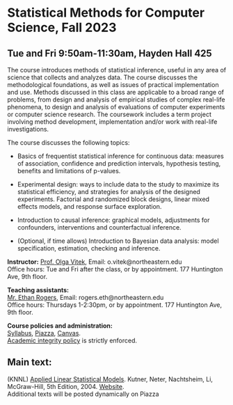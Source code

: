 <h1> Statistical Methods for Computer Science, Fall 2023 </h1>
<h2>Tue and Fri 9:50am-11:30am, Hayden Hall 425</h2>

The course introduces methods of statistical inference, useful in any area of science that collects and analyzes data. The course discusses the methodological foundations, as well as issues of practical implementation and use. Methods discussed in this class are applicable to a broad range of problems, from design and analysis of empirical studies of complex real-life phenomena, to design and analysis of evaluations of computer experiments or computer science research. The coursework includes a term project involving method development, implementation and/or work with real-life investigations.

The course discusses the following topics:

- Basics of frequentist statistical inference for continuous data: measures of association, confidence and prediction intervals, hypothesis testing, benefits and limitations of p-values.

- Experimental design: ways to include data to the study to maximize its statistical efficiency, and strategies for analysis of the designed experiments. Factorial and randomized block designs, linear mixed effects models, and response surface exploration.

- Introduction to causal inference: graphical models, adjustments for confounders, interventions and counterfactual inference.

- (Optional, if time allows) Introduction to Bayesian data analysis: model specification, estimation, checking and inference.

<p><strong>Instructor:</strong> [Prof. Olga Vitek](http://olga-vitek-lab.ccis.northeastern.edu/),
Email: o.vitek@northeastern.edu</br>
Office hours: Tue and Fri after the class, or by appointment. 177 Huntington Ave, 9th floor.</p>

<p><strong>Teaching assistants:</strong></br>
[Mr. Ethan Rogers](https://www.khoury.northeastern.edu/people/ritwik-anand/), 
Email: rogers.eth@northeastern.edu</br>
Office hours: Thursdays 1-2:30pm, or by appointment. 177 Huntington Ave, 9th floor.

<p><strong>Course policies and administration:</strong></br> [Syllabus](CS7200_Fall23_syllabus.pdf),  [Piazza](https://piazza.com/northeastern/fall2023/cs7200), 
[Canvas](https://canvas.northeastern.edu/).</br>
[Academic integrity policy](http://www.northeastern.edu/osccr/academic-integrity-policy/) is strictly enforced.</p> 

<h2>Main text:</h2>
<p>(KNNL) [Applied Linear Statistical Models](https://www.amazon.com/Applied-Linear-Statistical-Models-2013/dp/1259064743/). Kutner, Neter, Nachtsheim, Li, McGraw-Hill, 5th Edition, 2004. [Website](http://users.stat.ufl.edu/~rrandles/sta4210/Rclassnotes/data/textdatasets/index.html).</br>
Additional texts will be posted dynamically on Piazza
</p>
